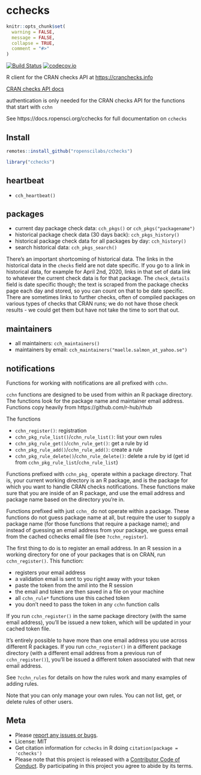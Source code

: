 cchecks
=======

```r
knitr::opts_chunk$set(
  warning = FALSE,
  message = FALSE,
  collapse = TRUE,
  comment = "#>"
)
```

[![Build Status](https://travis-ci.com/ropenscilabs/cchecks.svg?branch=master)](https://travis-ci.com/ropenscilabs/cchecks)
[![codecov.io](https://codecov.io/github/ropenscilabs/cchecks/coverage.svg?branch=master)](https://codecov.io/github/ropenscilabs/cchecks?branch=master)

R client for the CRAN checks API at <https://cranchecks.info>

[CRAN checks API docs][docs]

authentication is only needed for the CRAN checks API for the functions that start with `cchn`

See https://docs.ropensci.org/cchecks for full documentation on `cchecks`

## Install

```r
remotes::install_github("ropenscilabs/cchecks")
```

```r
library("cchecks")
```

## heartbeat

- `cch_heartbeat()`

## packages

- current day package check data: `cch_pkgs()` or `cch_pkgs("packagename")`
- historical package check data (30 days back): `cch_pkgs_history()`
- historical package check data for all packages by day: `cch_history()`
- search historical data: `cch_pkgs_search()`

There's an important shortcoming of historical data. The links in the historical
data in the `checks` field are not date specific. If you go to a link in historical
data, for example for April 2nd, 2020, links in that set of data link to whatever
the current check data is for that package. The `check_details` field is
date specific though; the text is scraped from the package checks page each day
and stored, so you can count on that to be date specific. There are sometimes
links to further checks, often of compiled packages on various types of checks
that CRAN runs; we do not have those check results - we could get them but 
have not take the time to sort that out.


## maintainers

- all maintainers: `cch_maintainers()`
- maintainers by email: `cch_maintainers("maelle.salmon_at_yahoo.se")`

## notifications

Functions for working with notifications are all prefixed with `cchn`. 

`cchn` functions are designed to be used from within an R package directory. The functions
look for the package name and maintainer email address. Functions copy heavily from 
https://github.com/r-hub/rhub

The functions

- `cchn_register()`: registration
- `cchn_pkg_rule_list()`/`cchn_rule_list()`: list your own rules
- `cchn_pkg_rule_get()`/`cchn_rule_get()`: get a rule by id
- `cchn_pkg_rule_add()`/`cchn_rule_add()`: create a rule
- `cchn_pkg_rule_delete()`/`cchn_rule_delete()`: delete a rule by id (get id from `cchn_pkg_rule_list`/`cchn_rule_list`)

Functions prefixed with `cchn_pkg_` operate within a package 
directory. That is, your current working directory is an R
package, and is the package for which you want to handle CRAN checks 
notifications. These functions make sure that you are inside of 
an R package, and use the email address and package name based
on the directory you're in.

Functions prefixed with just `cchn_` do not operate within a package.
These functions do not guess package name at all, but require the user
to supply a package name (for those functions that require a package name);
and instead of guessing an email address from your package, we guess email
from the cached cchecks email file (see `?cchn_register`).

The first thing to do is to register an email address. In an R session in a working directory for 
one of your packages that is on CRAN, run `cchn_register()`. This function:

- registers your email address
- a validation email is sent to you right away with your token
- paste the token from the amil into the R session
- the email and token are then saved in a file on your machine
- all `cchn_rule*` functions use this cached token
- you don't need to pass the token in any `cchn` function calls

If you run `cchn_register()` in the same package directory (with the same email address), 
you'll be issued a new token, which will be updated in your cached token file.

It's entirely possible to have more than one email address you use across different R packages. 
If you run `cchn_register()` in a different package directory (with a different email address
from a previous run of `cchn_register()`), you'll be issued a different token associated 
with that new email address.

See `?cchn_rules` for details on how the rules work and many examples of adding rules.

Note that you can only manage your own rules. You can not list, get, or delete rules 
of other users.

## Meta

* Please [report any issues or bugs](https://github.com/ropenscilabs/cchecks/issues).
* License: MIT
* Get citation information for `cchecks` in R doing `citation(package = 'cchecks')`
* Please note that this project is released with a [Contributor Code of Conduct][coc]. By participating in this project you agree to abide by its terms.

[docs]: https://cranchecks.info/docs
[coc]: https://github.com/ropenscilabs/cchecks/blob/master/CODE_OF_CONDUCT.md
